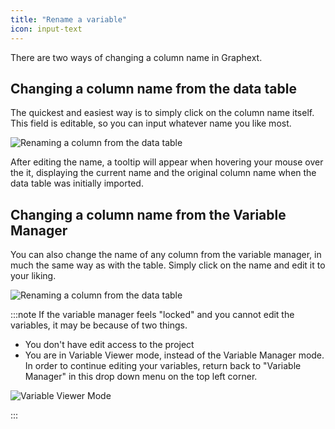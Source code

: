 ```yaml
---
title: "Rename a variable"
icon: input-text
---
```


There are two ways of changing a column name in Graphext.

## Changing a column name from the data table

The quickest and easiest way is to simply click on the column name itself. This field
is editable, so you can input whatever name you like most.

![Renaming a column from the data table](/images/variable-management/rename-column-table.webp)

After editing the name, a tooltip will appear when hovering your mouse over
the it, displaying the current name and the original column name when the data
table was initially imported.

## Changing a column name from the Variable Manager

You can also change the name of any column from the variable manager, in much
the same way as with the table. Simply click on the name and edit it to your liking.

![Renaming a column from the data table](/images/variable-management/rename-column-variable-manager.webp)

:::note
  If the variable manager feels "locked" and you cannot edit the variables, it may be because of two things.

- You don't have edit access to the project
- You are in Variable Viewer mode, instead of the Variable Manager mode. In order to continue editing your
  variables, return back to "Variable Manager" in this drop down menu on the top left corner.

![Variable Viewer Mode](/images/variable-management/variable-viewer.webp)

:::
